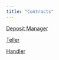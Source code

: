 ```yaml
---
title: "Contracts"
---
```


[Deposit Manager](/nocturne/the-nocturne-protocol/contracts/deposit-manager)

[Teller](/nocturne/the-nocturne-protocol/contracts/teller)

[Handler](/nocturne/the-nocturne-protocol/contracts/handler)